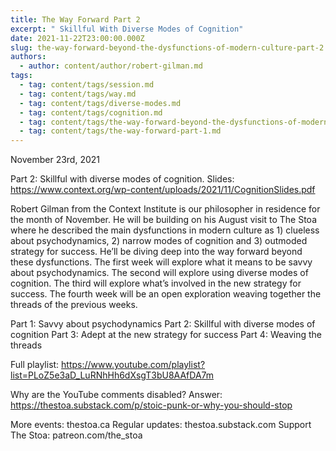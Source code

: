 ```yaml
---
title: The Way Forward Part 2
excerpt: " Skillful With Diverse Modes of Cognition"
date: 2021-11-22T23:00:00.000Z
slug: the-way-forward-beyond-the-dysfunctions-of-modern-culture-part-2
authors:
  - author: content/author/robert-gilman.md
tags:
  - tag: content/tags/session.md
  - tag: content/tags/way.md
  - tag: content/tags/diverse-modes.md
  - tag: content/tags/cognition.md
  - tag: content/tags/the-way-forward-beyond-the-dysfunctions-of-modern-culture-part-1.md
  - tag: content/tags/the-way-forward-part-1.md
---
```


November 23rd, 2021

Part 2: Skillful with diverse modes of cognition. 
Slides: https://www.context.org/wp-content/uploads/2021/11/CognitionSlides.pdf

Robert Gilman from the Context Institute is our philosopher in residence for the month of November. He will be building on his August visit to The Stoa where he described the main dysfunctions in modern culture as 1) clueless about psychodynamics, 2) narrow modes of cognition and 3) outmoded strategy for success. He’ll be diving deep into the way forward beyond these dysfunctions. The first week will explore what it means to be savvy about psychodynamics. The second will explore using diverse modes of cognition. The third will explore what’s involved in the new strategy for success. The fourth week will be an open exploration weaving together the threads of the previous weeks.

Part 1: Savvy about psychodynamics
Part 2: Skillful with diverse modes of cognition
Part 3: Adept at the new strategy for success
Part 4: Weaving the threads

Full playlist: https://www.youtube.com/playlist?list=PLoZ5e3aD_LuRNhHh6dXsgT3bU8AAfDA7m

Why are the YouTube comments disabled? Answer: https://thestoa.substack.com/p/stoic-punk-or-why-you-should-stop

More events: thestoa.ca
Regular updates: thestoa.substack.com
Support The Stoa: patreon.com/the_stoa
